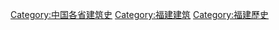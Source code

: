 [[Category:中国各省建筑史|Category:中国各省建筑史]]
[[Category:福建建筑|Category:福建建筑]]
[[Category:福建歷史|Category:福建歷史]]